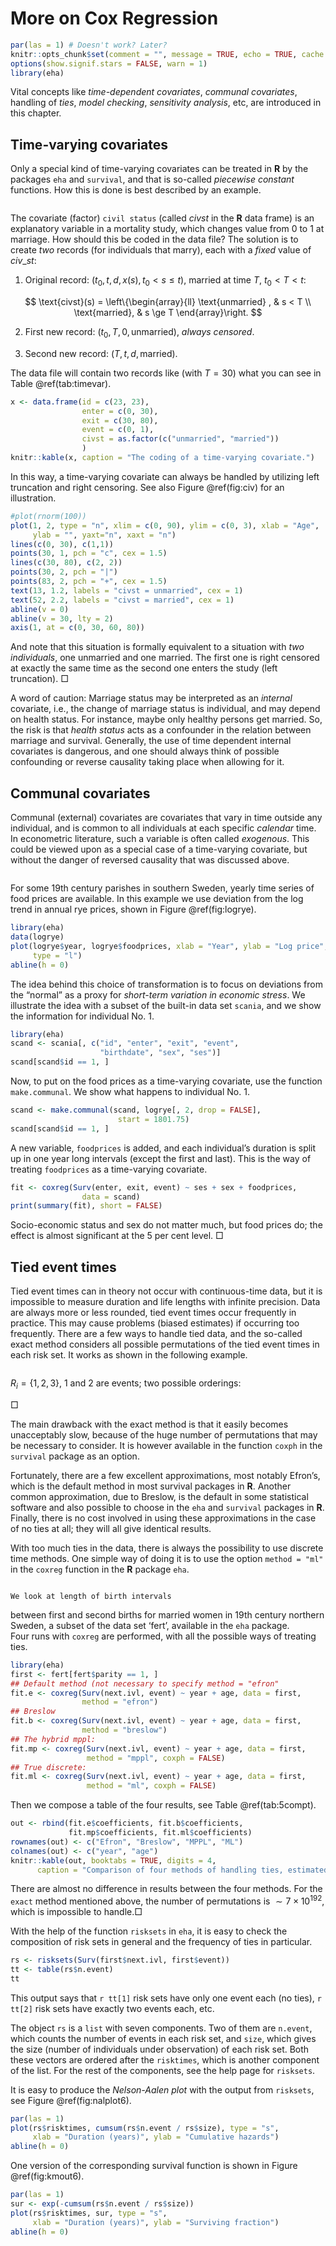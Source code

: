 # More on Cox Regression

```r
par(las = 1) # Doesn't work? Later?
knitr::opts_chunk$set(comment = "", message = TRUE, echo = TRUE, cache = FALSE)
options(show.signif.stars = FALSE, warn = 1)
library(eha)
```

Vital concepts like
*time-dependent covariates*, *communal covariates*, handling of
*ties*, *model checking*, *sensitivity analysis*, etc, 
are introduced in this chapter.


## Time-varying covariates

Only a special kind of time-varying covariates can be treated in **R** by the
packages `eha` and `survival`, and that is so-called
*piecewise constant* functions. How this is done is best described by
an example.

```example
```
The covariate (factor) `civil status` (called  $civst$ in the **R** data
frame) is an explanatory variable in a
mortality study, which changes value from 0 to 1 at marriage. How should this be
coded in the data file? The 
solution is to create *two* records (for individuals that marry),
  each with a *fixed* value of $civ\_st$:

1.   Original record: $(t_0, t, d, x(s), t_0 < s \le t)$, married
at time $T$, $t_0 < T < t$:

$$
\text{civst}(s) = \left\{\begin{array}{ll}
             \text{unmarried} , & s < T \\
              \text{married}, & s \ge T
              \end{array}\right.
$$

2.    First new record: $(t_0, T, 0, \text{unmarried})$, *always censored*.

3.    Second new record: $(T, t, d, \text{married})$.


The data file will contain two records like (with $T = 30$) what you can see
in Table \@ref(tab:timevar).

```r
x <- data.frame(id = c(23, 23),
                enter = c(0, 30),
                exit = c(30, 80),
                event = c(0, 1),
                civst = as.factor(c("unmarried", "married"))
                )
knitr::kable(x, caption = "The coding of a time-varying covariate.")
```


In this way, a time-varying covariate can always be handled by utilizing
left truncation\index{left truncation} and 
right censoring\index{censoring!right}. See also Figure \@ref(fig:civ) for
an illustration.  

```r
#plot(rnorm(100))
plot(1, 2, type = "n", xlim = c(0, 90), ylim = c(0, 3), xlab = "Age",
     ylab = "", yaxt="n", xaxt = "n")
lines(c(0, 30), c(1,1))
points(30, 1, pch = "c", cex = 1.5)
lines(c(30, 80), c(2, 2))
points(30, 2, pch = "|")
points(83, 2, pch = "+", cex = 1.5)
text(13, 1.2, labels = "civst = unmarried", cex = 1)
text(52, 2.2, labels = "civst = married", cex = 1)
abline(v = 0)
abline(v = 30, lty = 2)
axis(1, at = c(0, 30, 60, 80))
```

And note
that this situation is formally equivalent to a situation with *two
  individuals*, one unmarried and one married. The first one is right
censored at exactly the same time as the second one enters the study (left
truncation).  $\Box$

A word of caution: Marriage status may be interpreted as an
*internal* covariate, i.e., the change of marriage status is
individual, and may depend on health status. For instance, maybe only
healthy persons get married. So, the risk is that *health status* acts as a 
confounder in the relation between marriage and survival. Generally, 
the use of time dependent internal covariates is dangerous, and one should always think 
of possible confounding or reverse causality taking place when allowing for it.

## Communal covariates

Communal\index{communal covariate} (external)\index{external
  covariate} covariates are covariates that vary in time 
outside any individual, and is common to all individuals at each specific
*calendar* time. In econometric literature, such a variable is often
called *exogenous*\index{exogenous covariate}. This could be viewed
upon as a special case of a time-varying covariate, but without the danger
of reversed causality that was discussed above. 

```example
```
For some 19th century parishes in southern Sweden, yearly time series of
food prices are available. In this example we use deviation from the log
trend in annual rye prices, shown in Figure \@ref(fig:logrye).


```r
library(eha)
data(logrye)
plot(logrye$year, logrye$foodprices, xlab = "Year", ylab = "Log price",
     type = "l")
abline(h = 0)
```

The idea behind this choice of transformation is to focus on deviations
from the "normal" as a proxy for *short-term variation in economic stress*. 
We illustrate the idea with a subset of the built-in data set `scania`, 
and we show the information for individual No. 1.

```r
library(eha)
scand <- scania[, c("id", "enter", "exit", "event", 
                    "birthdate", "sex", "ses")]
scand[scand$id == 1, ]
```

Now, to put on the food prices as a time-varying covariate, use the function
`make.communal`. We show what happens to individual No. 1.

```r
scand <- make.communal(scand, logrye[, 2, drop = FALSE], 
                        start = 1801.75)
scand[scand$id == 1, ]
```

A new variable, `foodprices` is added, and each individual's duration
is split up in one year long intervals (except the first and last). This is
the way of treating `foodprices` as a time-varying covariate. 

```r
fit <- coxreg(Surv(enter, exit, event) ~ ses + sex + foodprices, 
                data = scand)
print(summary(fit), short = FALSE)
```

Socio-economic status and sex do not matter much, but food prices do; the
effect is almost significant at the 5 per cent level. $\Box$


## Tied event times

Tied event times can in theory not occur with continuous-time data, but it
is impossible to measure duration and life lengths with infinite
precision. Data are always more or less rounded, tied event times occur
frequently in practice. This may cause problems (biased estimates) if
occurring too frequently. There are a few ways to handle tied data, and the
so-called exact method considers all possible permutations of the tied
event times in each risk set. It works as shown in the following example.

```example
```
$R_i = \{1, 2, 3\}$, 1 and 2 are events; two
possible orderings:
  
\begin{eqnarray*}
L_i(\boldsymbol{\beta}) & = & \frac{\psi(1)}{\psi(1) + \psi(2) + \psi(3)} \times
            \frac{\psi(2)}{\psi(2) + \psi(3)} \\ & + &
\frac{\psi(2)}{\psi(1) + \psi(2) + \psi(3)} \times
            \frac{\psi(1)}{\psi(1) + \psi(3)} \\
 & = & \frac{\psi(1)\psi(2)}{\psi(1) + \psi(2) + \psi(3)}
 \left\{\frac{1}{\psi(2) + \psi(3)}
            + \frac{1}{\psi(1) + \psi(3)}\right\}
\end{eqnarray*}
$\Box$

The main drawback with the exact method is that it easily becomes
unacceptably slow, because of the huge number of permutations that may be
necessary to consider. It is however available in the function `coxph` in the
`survival` package as an option.

Fortunately, there are a few excellent approximations, most notably
Efron's\index{Efron's approximation}, which is the default method in most
survival packages in 
**R**. Another common approximation, due to Breslow\index{Breslow approximation}, 
is the default in some
statistical software and also possible to choose in the `eha` and 
  `survival` packages in **R**. Finally, there is no cost involved in using
these approximations in the case of no ties at all; they will all give
identical results.

With too much ties in the data, there is always the possibility to use
discrete time methods. One simple way of doing it is to use the option 
`method = "ml"` in
the `coxreg` function in the **R** package `eha`.

```example
```
	We look at length of birth intervals
  between first and second births for married women in 19th century
  northern Sweden, a subset of the data set 'fert', available in the
  `eha`   package.  
Four runs with `coxreg` are performed, with all the possible ways of
treating ties. 

```r
library(eha)
first <- fert[fert$parity == 1, ]
## Default method (not necessary to specify method = "efron"
fit.e <- coxreg(Surv(next.ivl, event) ~ year + age, data = first, 
                method = "efron")
## Breslow
fit.b <- coxreg(Surv(next.ivl, event) ~ year + age, data = first, 
                method = "breslow")
## The hybrid mppl:
fit.mp <- coxreg(Surv(next.ivl, event) ~ year + age, data = first, 
                 method = "mppl", coxph = FALSE)
## True discrete:
fit.ml <- coxreg(Surv(next.ivl, event) ~ year + age, data = first, 
                 method = "ml", coxph = FALSE)
```

Then we compose a table of the four results, see Table \@ref(tab:5compt). 

```r
out <- rbind(fit.e$coefficients, fit.b$coefficients, 
             fit.mp$coefficients, fit.ml$coefficients)
rownames(out) <- c("Efron", "Breslow", "MPPL", "ML")
colnames(out) <- c("year", "age")
knitr::kable(out, booktabs = TRUE, digits = 4, 
      caption = "Comparison of four methods of handling ties, estimated coefficients.")
```


There are almost no difference in results between the four methods. For the
`exact` method mentioned above, the number of permutations is 
$\sim 7 \times 10^{192}$, which is impossible to handle.$\Box$

With the help of the function `risksets` in `eha`, it is easy to
check the composition of risk sets in general and the frequency of ties in
particular. 
```r
rs <- risksets(Surv(first$next.ivl, first$event))
tt <- table(rs$n.event)
tt
```
This output says that `r tt[1]` risk sets have only one event each (no
ties), `r tt[2]` risk sets have exactly two events each, etc.

The object `rs` is a `list` with seven components. Two of them are
`n.event`, which counts the number of events in each risk set, and `size`, 
which gives the size (number of individuals under observation) of
each risk set. Both these vectors are ordered after the `risktimes`,
which is another component of the list. For the rest of the components, see
the help page for `risksets`.

It is easy to produce the *Nelson-Aalen plot*\index{Nelson-Aalen plot}
with the output from `risksets`, see Figure \@ref(fig:nalplot6).
```r
par(las = 1)
plot(rs$risktimes, cumsum(rs$n.event / rs$size), type = "s", 
     xlab = "Duration (years)", ylab = "Cumulative hazards")
abline(h = 0)
```

One version of the corresponding survival function is shown in Figure \@ref(fig:kmout6).
```r
par(las = 1)
sur <- exp(-cumsum(rs$n.event / rs$size))
plot(rs$risktimes, sur, type = "s", 
     xlab = "Duration (years)", ylab = "Surviving fraction")
abline(h = 0)
```

